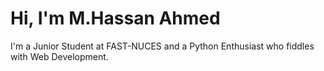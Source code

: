 # Hi, I'm M.Hassan Ahmed

I'm a Junior Student at FAST-NUCES and a Python Enthusiast who fiddles with Web Development.
